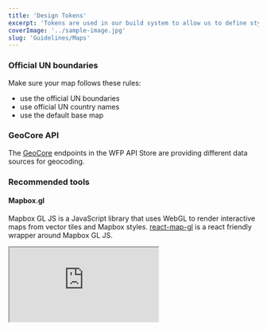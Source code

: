 ```yaml
---
title: 'Design Tokens'
excerpt: 'Tokens are used in our build system to allow us to define styles once. This way they can be consumed across all plattforms and keep the design system consistent.'
coverImage: '../sample-image.jpg'
slug: 'Guidelines/Maps'
---
```


### Official UN boundaries

Make sure your map follows these rules:

- use the official UN boundaries
- use official UN country names
- use the default base map

### GeoCore API

The [GeoCore](https://catalog.efs.wfp.org/store/apis/info) endpoints in the WFP API Store are providing different data sources for
geocoding.

### Recommended tools

#### Mapbox.gl

Mapbox GL JS is a JavaScript library that uses WebGL to render
interactive maps from vector tiles and Mapbox styles. [react-map-gl](https://github.com/uber/react-map-gl)
is a react friendly wrapper around Mapbox GL JS.

<iframe
  src="https://codesandbox.io/embed/mapbox-un-base-map-from-archgis-custom-q3g4k?fontsize=14&hidenavigation=1&view=preview"
  title="@esri/react-arcgis example"
  allow="geolocation; microphone; camera; midi; vr; accelerometer; gyroscope; payment; ambient-light-sensor; encrypted-media; usb"
  style={{
    width: '100%',
    height: '500px',
    border: '0',
    borderRadius: '4px',
    overflow: 'hidden',
  }}
  sandbox="allow-modals allow-forms allow-popups allow-scripts allow-same-origin"
/>

#### ArcGIS API for JavaScript

The ArcGIS API for JavaScript is another way to embed maps in web
applications. It is especially useful for more complex maps where the
app needs to access ArchGIS functions, like editing the map.

<iframe
  src="https://codesandbox.io/embed/esrireact-arcgis-example-8ytym?fontsize=14&hidenavigation=1&view=preview"
  title="@esri/react-arcgis example"
  allow="geolocation; microphone; camera; midi; vr; accelerometer; gyroscope; payment; ambient-light-sensor; encrypted-media; usb"
  style={{
    width: '100%',
    height: '500px',
    border: '0',
    borderRadius: '4px',
    overflow: 'hidden',
  }}
  sandbox="allow-modals allow-forms allow-popups allow-scripts allow-same-origin"
/>
